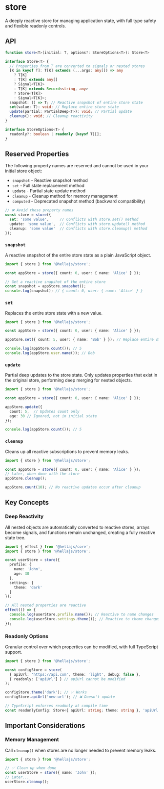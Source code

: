 # store

A deeply reactive store for managing application state, with full type safety and flexible readonly controls.

## API

```typescript
function store<T>(initial: T, options?: StoreOptions<T>): Store<T>

interface Store<T> {
  // Properties from T are converted to signals or nested stores
  [K in keyof T]: T[K] extends (...args: any[]) => any
    ? T[K]
    : T[K] extends any[]
    ? Signal<T[K]>
    : T[K] extends Record<string, any>
    ? Store<T[K]>
    : Signal<T[K]>;
  snapshot: () => T; // Reactive snapshot of entire store state
  set(value: T): void; // Replace entire store state
  update(partial: PartialDeep<T>): void; // Partial update
  cleanup(): void; // Cleanup reactivity
}

interface StoreOptions<T> {
  readonly?: boolean | readonly (keyof T)[];
}
```

## Reserved Properties

The following property names are reserved and cannot be used in your initial store object:

- `snapshot` - Reactive snapshot method
- `set` - Full state replacement method  
- `update` - Partial state update method
- `cleanup` - Cleanup method for memory management
- `computed` - Deprecated snapshot method (backward compatibility)

```typescript
// ❌ Avoid these property names
const store = store({
  set: 'some value',     // Conflicts with store.set() method
  update: 'some value',  // Conflicts with store.update() method
  cleanup: 'some value'  // Conflicts with store.cleanup() method
});
```

### `snapshot`

A reactive snapshot of the entire store state as a plain JavaScript object.

```typescript
import { store } from '@hellajs/store';

const appStore = store({ count: 0, user: { name: 'Alice' } });

// Get a reactive snapshot of the entire store
const snapshot = appStore.snapshot();
console.log(snapshot); // { count: 0, user: { name: 'Alice' } }
```

### `set`

Replaces the entire store state with a new value.

```typescript
import { store } from '@hellajs/store';

const appStore = store({ count: 0, user: { name: 'Alice' } });

appStore.set({ count: 5, user: { name: 'Bob' } }); // Replace entire state

console.log(appStore.count()); // 5
console.log(appStore.user.name()); // Bob
```

### `update`

Partial deep updates to the store state. Only updates properties that exist in the original store, performing deep merging for nested objects.

```typescript
import { store } from '@hellajs/store';

const appStore = store({ count: 0, user: { name: 'Alice' } });

appStore.update({
  count: 5,  // Updates count only
  age: 30 // Ignored, not in initial state
});

console.log(appStore.count()); // 5
```

### `cleanup`
Cleans up all reactive subscriptions to prevent memory leaks.

```typescript
import { store } from '@hellajs/store';

const appStore = store({ count: 0, user: { name: 'Alice' } });
// Later, when done with the store
appStore.cleanup();

appStore.count(10); // No reactive updates occur after cleanup
```

## Key Concepts

### Deep Reactivity

All nested objects are automatically converted to reactive stores, arrays become signals, and functions remain unchanged, creating a fully reactive state tree.

```typescript
import { effect } from '@hellajs/core';
import { store } from '@hellajs/store';

const userStore = store({
  profile: {
    name: 'John',
    age: 30
  },
  settings: {
    theme: 'dark'
  }
});

// All nested properties are reactive
effect(() => {
  console.log(userStore.profile.name()); // Reactive to name changes
  console.log(userStore.settings.theme()); // Reactive to theme changes
});
```

### Readonly Options

Granular control over which properties can be modified, with full TypeScript support.

```typescript
import { store } from '@hellajs/store';

const configStore = store(
  { apiUrl: 'https://api.com', theme: 'light', debug: false },
  { readonly: ['apiUrl'] } // apiUrl cannot be modified
);

configStore.theme('dark'); // ✅ Works
configStore.apiUrl('new-url'); // ❌ Doesn't update

// TypeScript enforces readonly at compile time
const readonlyConfig: Store<{ apiUrl: string; theme: string }, 'apiUrl'> = configStore;
```

## Important Considerations

### Memory Management

Call `cleanup()` when stores are no longer needed to prevent memory leaks.

```typescript
import { store } from '@hellajs/store';

// ✅ Clean up when done
const userStore = store({ name: 'John' });
// Later...
userStore.cleanup();
```